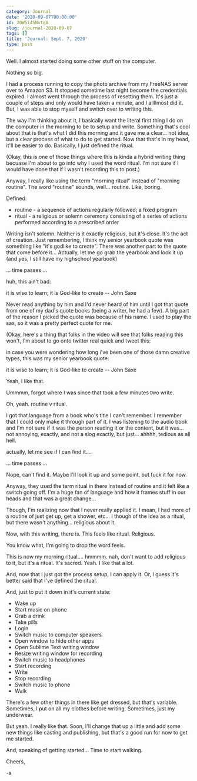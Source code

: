 ```yaml
---
category: Journal
date: '2020-09-07T00:00:00'
id: 20WSi4SNvtgA
slug: /journal-2020-09-07
tags: []
title: 'Journal: Sept. 7, 2020'
type: post
---
```


Well. I almost started doing some other stuff on the computer.

Nothing so big.

I had a process running to copy the photo archive from my FreeNAS server over to Amazon S3. It stopped sometime last night become the credentials expired. I almost went through the process of resetting them. It's just a couple of steps and only would have taken a minute, and I allllmost did it. But, I was able to stop myself and switch over to writing this.

The way I'm thinking about it, I basically want the literal first thing I do on the computer in the morning to be to setup and write. Something that's cool about that is that's what I did this morning and it gave me a clear... not idea, but a clear process of what to do to get started. Now that that's in my head, it'll be easier to do. Basically, I just defined the ritual.

(Okay, this is one of those things where this is kinda a hybrid writing thing becuase I'm about to go into why I used the word ritual. I'm not sure if I would have done that if I wasn't recording this to post.)

Anyway, I really like using the term "morning ritual" instead of "morning routine". The word "routine" sounds, well... routine. Like, boring.

Defined:

- routine - a sequence of actions regularly followed; a fixed program
- ritual - a religious or solemn ceremony consisting of a series of actions performed according to a prescribed order

Writing isn't solemn. Neither is it exactly religious, but it's close. It's the act of creation. Just remembering, I think my senior yearbook quote was something like "it's godlike to create". There was another part to the quote that come before it... Actually, let me go grab the yearbook and look it up (and yes, I still have my highschool yearbook)

... time passes ...

huh, this ain't bad:

it is wise to learn; it is God-like to create -- John Saxe


Never read anything by him and I'd never heard of him until I got that quote from one of my dad's quote books (being a writer, he had a few). A big part of the reason I picked the quote was because of his name. I used to play the sax, so it was a pretty perfect quote for me.

(Okay, here's a thing that folks in the video will see that folks reading this won't, I'm about to go onto twitter real quick and tweet this:

in case you were wondering how long i've been one of those damn creative types, this was my senior yearbook quote:

it is wise to learn; it is God-like to create
-- John Saxe


Yeah, I like that.

Ummmm, forgot where I was since that took a few minutes two write.

Oh, yeah. routine v ritual.

I got that language from a book who's title I can't remember. I remember that I could only make it through part of it. I was listening to the audio book and I'm not sure if it was the person reading it or the content, but it was... not annoying, exactly, and not a slog exactly, but just... ahhhh, tedious as all hell.

actually, let me see if I can find it....

... time passes ...

Nope, can't find it. Maybe I'll look it up and some point, but fuck it for now.

Anyway, they used the term ritual in there instead of routine and it felt like a switch going off. I'm a huge fan of language and how it frames stuff in our heads and that was a great change...

Though, I'm realizing now that I never really applied it. I mean, I had more of a routine of just get up, get a shower, etc... I though of the idea as a ritual, but there wasn't anything... religious about it.

Now, with this writing, there is. This feels like ritual. Religious.

You know what, I'm going to drop the word feels.

This is now my morning ritual.... hmmmm. nah, don't want to add religious to it, but it's a ritual. It's sacred. Yeah. I like that a lot.

And, now that I just got the process setup, I can apply it. Or, I guess it's better said that I've defined the ritual.

And, just to put it down in it's current state:

- Wake up
- Start music on phone
- Grab a drink
- Take pills
- Login
- Switch music to computer speakers
- Open window to hide other apps
- Open Sublime Text writing window
- Resize writing window for recording
- Switch music to headphones
- Start recording
- Write
- Stop recording
- Switch music to phone
- Walk

There's a few other things in there like get dressed, but that's variable. Sometimes, I put on all my clothes before writing. Sometimes, just my underwear.

But yeah. I really like that. Soon, I'll change that up a little and add some new things like casting and publishing, but that's a good run for now to get me started.

And, speaking of getting started... Time to start walking.

Cheers,

-a
